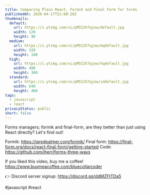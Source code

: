 ```yaml
---
title: Comparing Plain React, Formik and Final Form for forms
publishedAt: 2020-04-17T21:00:26Z
thumbnails:
  default:
    url: https://i.ytimg.com/vi/pM5I2h7qjow/default.jpg
    width: 120
    height: 90
  medium:
    url: https://i.ytimg.com/vi/pM5I2h7qjow/mqdefault.jpg
    width: 320
    height: 180
  high:
    url: https://i.ytimg.com/vi/pM5I2h7qjow/hqdefault.jpg
    width: 480
    height: 360
  standard:
    url: https://i.ytimg.com/vi/pM5I2h7qjow/sddefault.jpg
    width: 640
    height: 480
tags:
  - javascript
  - react
privacyStatus: public
short: false
---
```

  
  Forms managers; formik and final-form, are they better than just using React directly? Let's find out!

Formik: https://jaredpalmer.com/formik/
Final form: https://final-form.org/docs/react-final-form/getting-started
Code: https://github.com/jherr/forms-three-ways

If you liked this video, buy me a coffee! https://www.buymeacoffee.com/bluecollarcoder

👉 Discord server signup: https://discord.gg/ddMZFtTDa5

#javascript #react
  